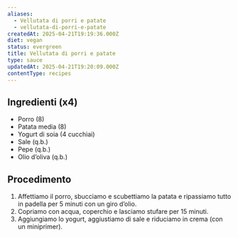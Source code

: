 ```yaml
---
aliases:
  - Vellutata di porri e patate
  - vellutata-di-porri-e-patate
createdAt: 2025-04-21T19:19:36.000Z
diet: vegan
status: evergreen
title: Vellutata di porri e patate
type: sauce
updatedAt: 2025-04-21T19:20:09.000Z
contentType: recipes
---
```

## Ingredienti (x4)

- Porro (8)
- Patata media (8)
- Yogurt di soia (4 cucchiai)
- Sale (q.b.)
- Pepe (q.b.)
- Olio d’oliva (q.b.)

## Procedimento

1. Affettiamo il porro, sbucciamo e scubettiamo la patata e ripassiamo tutto in padella per 5 minuti con un giro d’olio.
2. Copriamo con acqua, coperchio e lasciamo stufare per 15 minuti.
3. Aggiungiamo lo yogurt, aggiustiamo di sale e riduciamo in crema (con un miniprimer).
